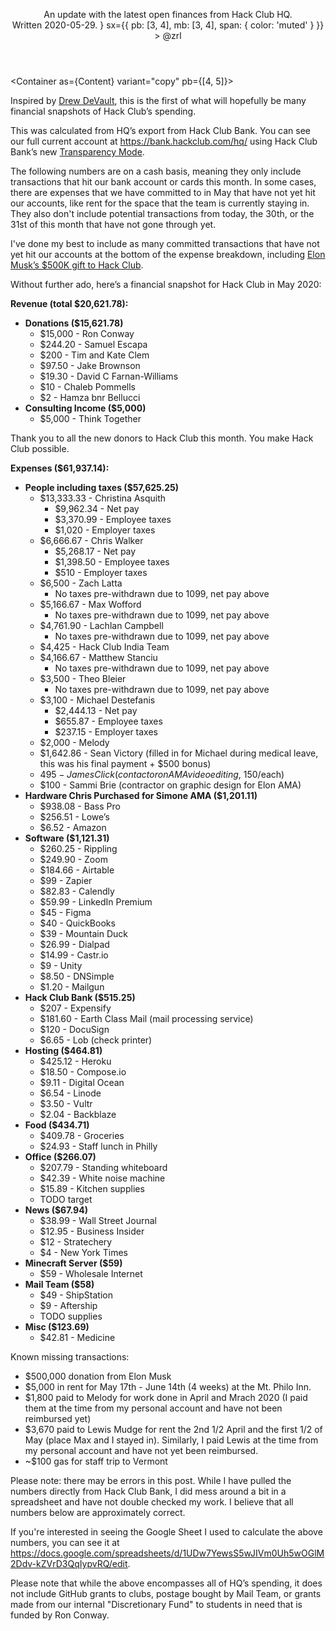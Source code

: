 
<Meta
  as={Head}
  title="May 2020 Transparency Update"
  description="An update with the latest open finances from Hack Club HQ. Written 2020-05-29 by Zach Latta."
  image="https://workshop-cards.hackclub.com/Transparency%20Update.png?theme=light&brand=HQ&fontSize=225px&caption=May%202020"
/>

<Header
  title="May 2020 Transparency"
  desc={
    <>
      An update with the latest open finances from Hack Club HQ.
      <br />
      Written 2020-05-29.
    </>
  }
  sx={{ pb: [3, 4], mb: [3, 4], span: { color: 'muted' } }}
>
  <Flex
    as="a"
    href="https://app.slack.com/team/U0266FRGP"
    target="_blank"
    title="Message @zrl on Slack"
    sx={{
      alignItems: 'center',
      justifyContent: 'center',
      textDecoration: 'none',
      mt: 3
    }}
  >
    <Avatar src="https://hackclub.com/team/zach.jpg" size={32} alt="Zach" />
    <Text as="span" sx={{ fontSize: [1, 2], color: 'muted', ml: 2 }}>
      @zrl
    </Text>
  </Flex>
</Header>

<Container as={Content} variant="copy" pb={[4, 5]}>

Inspired by [Drew DeVault](https://drewdevault.com/2020/05/15/Status-update.html), this is the first of what will hopefully be many financial snapshots of Hack Club’s spending.

This was calculated from HQ’s export from Hack Club Bank. You can see our full current account at https://bank.hackclub.com/hq/ using Hack Club Bank’s new [Transparency Mode](https://twitter.com/hackclub/status/1262471150963130374).

The following numbers are on a cash basis, meaning they only include transactions that hit our bank account or cards this month. In some cases, there are expenses that we have committed to in May that have not yet hit our accounts, like rent for the space that the team is currently staying in. They also don't include potential transactions from today, the 30th, or the 31st of this month that have not gone through yet.

I've done my best to include as many committed transactions that have not yet hit our accounts at the bottom of the expense breakdown, including [Elon Musk’s $500K gift to Hack Club](https://twitter.com/hackclub/status/1263153557945159680).

Without further ado, here’s a financial snapshot for Hack Club in May 2020:

**Revenue (total $20,621.78):**

- **Donations ($15,621.78)**
  - $15,000 - Ron Conway
  - $244.20 - Samuel Escapa
  - $200 - Tim and Kate Clem
  - $97.50 - Jake Brownson
  - $19.30 - David C Farnan-Williams
  - $10 - Chaleb Pommells
  - $2 - Hamza bnr Bellucci
- **Consulting Income ($5,000)**
  - $5,000 - Think Together

Thank you to all the new donors to Hack Club this month. You make Hack Club possible.

**Expenses ($61,937.14):**

- **People including taxes ($57,625.25)**
  - $13,333.33 - Christina Asquith
    - $9,962.34 - Net pay
    - $3,370.99 - Employee taxes
    - $1,020 - Employer taxes
  - $6,666.67 - Chris Walker
    - $5,268.17 - Net pay
    - $1,398.50 - Employee taxes
    - $510 - Employer taxes
  - $6,500 - Zach Latta
    - No taxes pre-withdrawn due to 1099, net pay above
  - $5,166.67 - Max Wofford
    - No taxes pre-withdrawn due to 1099, net pay above
  - $4,761.90 - Lachlan Campbell
    - No taxes pre-withdrawn due to 1099, net pay above
  - $4,425 - Hack Club India Team
  - $4,166.67 - Matthew Stanciu
    - No taxes pre-withdrawn due to 1099, net pay above
  - $3,500 - Theo Bleier
    - No taxes pre-withdrawn due to 1099, net pay above
  - $3,100 - Michael Destefanis
    - $2,444.13 - Net pay
    - $655.87 - Employee taxes
    - $237.15 - Employer taxes
  - $2,000 - Melody
  - $1,642.86 - Sean Victory (filled in for Michael during medical leave, this was his final payment + $500 bonus)
  - $495 - James Click (contactor on AMA video editing, ~$150/each)
  - $100 - Sammi Brie (contractor on graphic design for Elon AMA)
- **Hardware Chris Purchased for Simone AMA ($1,201.11)**
  - $938.08 - Bass Pro
  - $256.51 - Lowe’s
  - $6.52 - Amazon
- **Software ($1,121.31)**
  - $260.25 - Rippling
  - $249.90 - Zoom
  - $184.66 - Airtable
  - $99 - Zapier
  - $82.83 - Calendly
  - $59.99 - LinkedIn Premium
  - $45 - Figma
  - $40 - QuickBooks
  - $39 - Mountain Duck
  - $26.99 - Dialpad
  - $14.99 - Castr.io
  - $9 - Unity
  - $8.50 - DNSimple
  - $1.20 - Mailgun
- **Hack Club Bank ($515.25)**
  - $207 - Expensify
  - $181.60 - Earth Class Mail (mail processing service)
  - $120 - DocuSign
  - $6.65 - Lob (check printer)
- **Hosting ($464.81)**
  - $425.12 - Heroku
  - $18.50 - Compose.io
  - $9.11 - Digital Ocean
  - $6.54 - Linode
  - $3.50 - Vultr
  - $2.04 - Backblaze
- **Food ($434.71)**
  - $409.78 - Groceries
  - $24.93 - Staff lunch in Philly
- **Office ($266.07)**
  - $207.79 - Standing whiteboard
  - $42.39 - White noise machine
  - $15.89 - Kitchen supplies
  - TODO target
- **News ($67.94)**
  - $38.99 - Wall Street Journal
  - $12.95 - Business Insider
  - $12 - Stratechery
  - $4 - New York Times
- **Minecraft Server ($59)**
  - $59 - Wholesale Internet
- **Mail Team ($58)**
  - $49 - ShipStation
  - $9 - Aftership
  - TODO supplies
- **Misc ($123.69)**
  - $42.81 - Medicine

Known missing transactions:

- $500,000 donation from Elon Musk
- $5,000 in rent for May 17th - June 14th (4 weeks) at the Mt. Philo Inn.
- $1,800 paid to Melody for work done in April and Mrach 2020 (I paid them at the time from my personal account and have not been reimbursed yet)
- $3,670 paid to Lewis Mudge for rent the 2nd 1/2 April and the first 1/2 of May (place Max and I stayed in). Similarly, I paid Lewis at the time from my personal account and have not yet been reimbursed.
- ~$100 gas for staff trip to Vermont

Please note: there may be errors in this post. While I have pulled the numbers directly from Hack Club Bank, I did mess around a bit in a spreadsheet and have not double checked my work. I believe that all numbers below are approximately correct.

If you're interested in seeing the Google Sheet I used to calculate the above numbers, you can see it at https://docs.google.com/spreadsheets/d/1UDw7YewsS5wJIVm0Uh5wOGlM2Ddv-kZVrD3QqIypvRQ/edit.

Please note that while the above encompasses all of HQ’s spending, it does not include GitHub grants to clubs, postage bought by Mail Team, or grants made from our internal "Discretionary Fund" to students in need that is funded by Ron Conway.

</Container>
